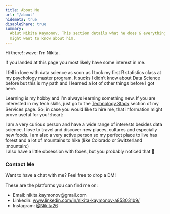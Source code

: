 ```yaml
---
title: About Me
url: "/about"
hidemeta: true
disableShare: true
summary:
  Abiut Nikita Kaymonov. This section details what he does & everything else you
  might want to know about him.
---
```


Hi there! :wave: I'm Nikita.

If you landed at this page you most likely have some interest in me.  

I fell in love with data science as soon as I took my first R statistics class at my psychology master program. It sucks I didn't know about Data Science before but this is my path and I learned a lot of other things before I got here. 

Learning is my hobby and I'm always learning something new. 
If you are interested in my tech skills, just go to the [Technology Stack](../services/#technology-stack) section of my Services page.
So, in case you would like to hire me, that information might prove useful for
you! :heart:

I am a very curious person and have a wide range of interests besides data science. I love to travel and discover new places, cultures and especially new foods. I am also a very active person so my perfect place to live has forest and a lot of mountains to hike (like Colorado or Switzerland :mountain:)\
I also have a little obsession with foxes, but you probably noticed that 🙂



### Contact Me

Want to have a chat with me? Feel free to drop a DM!

These are the platforms you can find me on:

- Email: nikita.kaymonov@gmail.com
- Linkedin: [www.linkedin.com/in/nikita-kaymonov-a853031b9/][linkedin]
- Instagram: [@Nikita26][instagram]


<!-- Reference Links -->

[linkedin]: https://www.linkedin.com/in/nikita-kaymonov-a853031b9/
[email]: mailto:nikita.kaymonov@gmail.com
[instagram]: https://www.instagram.com/nikita26/
